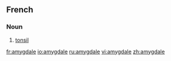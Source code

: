 ==French==

===Noun===
{{fr-noun|f}}

# {{anatomy|lang=fr}} [[tonsil]] 

[[fr:amygdale]]
[[io:amygdale]]
[[ru:amygdale]]
[[vi:amygdale]]
[[zh:amygdale]]